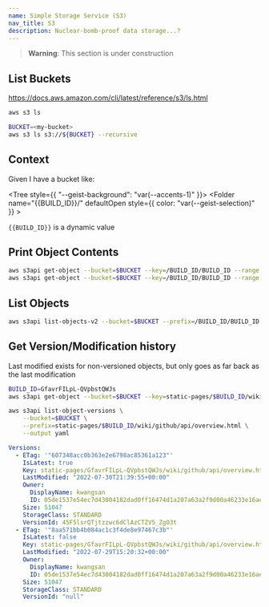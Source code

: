 ```yaml
---
name: Simple Storage Service (S3)
nav_title: S3
description: Nuclear-bomb-proof data storage...?
---
```


> **Warning**: This section is under construction

## List Buckets

https://docs.aws.amazon.com/cli/latest/reference/s3/ls.html

```bash
aws s3 ls
```

```bash
BUCKET=<my-bucket>
aws s3 ls s3://${BUCKET} --recursive
```

## Context

Given I have a bucket like:

<Tree style={{ "--geist-background": "var(--accents-1)" }}>
  <Folder name="{{BUCKET}}" defaultOpen>
    <Folder name="_next/" defaultOpen></Folder>
    <Folder name="/" defaultOpen>
      <Folder name="BUILD_ID/" defaultOpen>
        <File name="BUILD_ID" />
      </Folder>
    </Folder>
    <Folder name="public/" defaultOpen></Folder>
    <Folder name="static-pages/" defaultOpen>
      <Folder
        name="{{BUILD_ID}}/"
        defaultOpen
        style={{ color: "var(--geist-selection)" }}
      >
        <File name="index.html" />
        <Folder name="wiki/" defaultOpen>
          <Folder name="github/" defaultOpen>
            <Folder name="api/" defaultOpen>
              <File name="overview.html" />
            </Folder>
          </Folder>
        </Folder>
      </Folder>
    </Folder>
  </Folder>
</Tree>

`{{BUILD_ID}}` is a dynamic value

## Print Object Contents

```bash
aws s3api get-object --bucket=$BUCKET --key=/BUILD_ID/BUILD_ID --range bytes=0-10000 /dev/stdout | head
aws s3api get-object --bucket=$BUCKET --key=/BUILD_ID/BUILD_ID --range bytes=0-10000 | cat | head -100
```

## List Objects

```bash
aws s3api list-objects-v2 --bucket=$BUCKET --prefix=/BUILD_ID/BUILD_ID | yq -P
```

## Get Version/Modification history

Last modified exists for non-versioned objects, but only goes as far back as the last modification

```bash
BUILD_ID=GfavrFILpL-QVpbstQWJs
aws s3api get-object --bucket=$BUCKET --key=static-pages/$BUILD_ID/wiki/github/api/overview.html --range bytes=0-10000 /dev/stdout
```

```bash
aws s3api list-object-versions \
    --bucket=$BUCKET \
    --prefix=static-pages/$BUILD_ID/wiki/github/api/overview.html \
    --output yaml
```

```yaml
Versions:
  - ETag: '"607348acc0b363e2e6798ac85361a123"'
    IsLatest: true
    Key: static-pages/GfavrFILpL-QVpbstQWJs/wiki/github/api/overview.html
    LastModified: "2022-07-30T21:39:55+00:00"
    Owner:
      DisplayName: kwangsan
      ID: 05de1537e54ec7d43004182dad0ff16474d1a207a63a2f9d00a46233e16ae410
    Size: 51047
    StorageClass: STANDARD
    VersionId: 45F5lsrQTjtzzwc6dClAzCTZV5_ZgO3t
  - ETag: '"8aa571bb4b084ac1c3f4de8e97467c3b"'
    IsLatest: false
    Key: static-pages/GfavrFILpL-QVpbstQWJs/wiki/github/api/overview.html
    LastModified: "2022-07-29T15:20:32+00:00"
    Owner:
      DisplayName: kwangsan
      ID: 05de1537e54ec7d43004182dad0ff16474d1a207a63a2f9d00a46233e16ae410
    Size: 51047
    StorageClass: STANDARD
    VersionId: "null"
```

